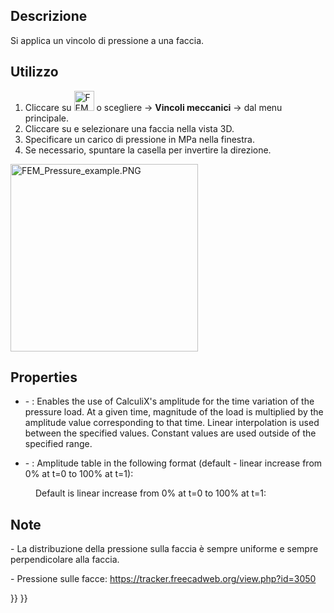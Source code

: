 <languages/>

<div class="mw-translate-fuzzy">
{{Docnav/it|[[FEM_ConstraintForce/it|Vincolo forza]]|[[FEM_ConstraintSelfWeight/it|Vincolo peso proprio]]|[[FEM_Workbench/it|FEM]]|IconL=FEM_ConstraintForce.png|IconC=Workbench_FEM.svg|IconR=FEM_ConstraintSelfWeight.png}}
</div>

<div class="mw-translate-fuzzy">
{{GuiCommand/it
|Name=FEM_ConstraintPressure
|Name/it=Vincolo pressione FEM
|MenuLocation=Modello → Vincoli meccanici → Vincolo pressione
|Workbenches=[[FEM_Workbench/it|FEM]]
|Shortcut=
|SeeAlso=[[FEM_tutorial/it|Tutorial FEM]]
}}
</div>

<span id="Description"></span>
==Descrizione==

<div class="mw-translate-fuzzy">
Si applica un vincolo di pressione a una faccia.
</div>

<span id="Usage"></span>
==Utilizzo==

<div class="mw-translate-fuzzy">
#Cliccare su [[Image:FEM ConstraintPressure.png|32px]] o scegliere {{KEY|Modello}} → '''Vincoli meccanici''' → {{KEY|[[Image:FEM ConstraintPressure.png|32px]] Vincolo pressione}}  dal menu principale.
#Cliccare su {{KEY| Aggiungi riferimento}} e selezionare una faccia nella vista 3D.
#Specificare un carico di pressione in MPa nella finestra.
#Se necessario, spuntare la casella per invertire la direzione.
</div>

[[Image:FEM_Pressure_example.PNG|300px]]
{{Caption|Pressure load applied to a cylinder}}

==Properties==

* {{PropertyData|Enable Amplitude}} - {{Version|1.1}}: Enables the use of CalculiX's amplitude for the time variation of the pressure load. At a given time, magnitude of the load is multiplied by the amplitude value corresponding to that time. Linear interpolation is used between the specified values. Constant values are used outside of the specified range.
* {{PropertyData|Amplitude Values}} - {{Version|1.1}}: Amplitude table in the following format (default - linear increase from 0% at t=0 to 100% at t=1):

: {{Code|lang=text|code=
time_1, amplitude_value_1
...
}}

: Default is linear increase from 0% at t=0 to 100% at t=1:

: {{Code|lang=text|code=
0, 0
1, 1
}}

<span id="Notes"></span>
==Note==

<div class="mw-translate-fuzzy">
- La distribuzione della pressione sulla faccia è sempre uniforme e sempre perpendicolare alla faccia.
</div>

<div class="mw-translate-fuzzy">
- Pressione sulle facce: https://tracker.freecadweb.org/view.php?id=3050
</div>


<div class="mw-translate-fuzzy">
{{Docnav/it|[[FEM_ConstraintForce/it|Vincolo forza]]|[[FEM_ConstraintSelfWeight/it|Vincolo peso proprio]]|[[FEM_Workbench/it|FEM]]|IconL=FEM_ConstraintForce.png|IconC=Workbench_FEM.svg|IconR=FEM_ConstraintSelfWeight.png}}
</div>

{{FEM Tools navi{{#translation:}}}}
{{Userdocnavi{{#translation:}}}}